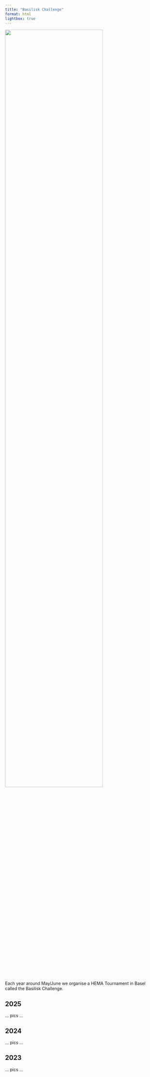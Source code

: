 ```yaml
---
title: "Basilisk Challenge"
format: html
lightbox: true
---
```

  
::: {.column-margin}
![](assets/LOGO_SWISSHEMA.png){width=80%}
:::

Each year around May/June we organise a HEMA Tournament in Basel called the Basilisk Challenge.

## 2025

... pics ...


## 2024

... pics ...

## 2023

... pics ...